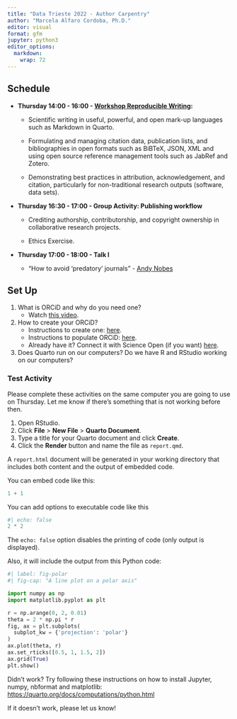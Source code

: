 ```yaml
---
title: "Data Trieste 2022 - Author Carpentry"
author: "Marcela Alfaro Cordoba, Ph.D."
editor: visual
format: gfm
jupyter: python3
editor_options:
  markdown:
    wrap: 72
---
```



## Schedule

-   **Thursday 14:00 - 16:00 - [Workshop Reproducible Writing](https://CODATA-RDA-DataScienceSchools.github.io/Materials/blob/master/docs/DataTrieste2023/Quarto/AuthorCarpentry.html):**

    -   Scientific writing in useful, powerful, and open mark-up
        languages such as Markdown in Quarto.

    -   Formulating and managing citation data, publication lists, and
        bibliographies in open formats such as BiBTeX, JSON, XML and
        using open source reference management tools such as JabRef and
        Zotero.

    -   Demonstrating best practices in attribution, acknowledgement,
        and citation, particularly for non-traditional research outputs
        (software, data sets).

-   **Thursday 16:30 - 17:00 - Group Activity: Publishing workflow**

    -   Crediting authorship, contributorship, and copyright ownership
        in collaborative research projects.

    -   Ethics Exercise.

-   **Thursday 17:00 - 18:00 - Talk I**

    -   “How to avoid ‘predatory’ journals” - [Andy
        Nobes](https://www.inasp.info/staff/andy-nobes-0)

## Set Up

1.  What is ORCiD and why do you need one?
    -   Watch [this video](https://vimeo.com/97150912).
2.  How to create your ORCiD?
    -   Instructions to create one:
        [here](https://authorcarpentry.github.io/orcid-profile/00-orcid-profile.html).
    -   Instructions to populate ORCiD:
        [here](https://authorcarpentry.github.io/orcid-profile/01-adding-works.html).
    -   Already have it? Connect it with Science Open (if you want)
        [here](http://blog.scienceopen.com/2016/06/orcid-integration-at-scienceopen/).
3.  Does Quarto run on our computers? Do we have R and RStudio working
    on our computers?

### Test Activity

Please complete these activities on the same computer you are going to
use on Thursday. Let me know if there’s something that is not working
before then.

1.  Open RStudio.
2.  Click **File** \> **New File** \> **Quarto Document**.
3.  Type a title for your Quarto document and click **Create**.
4.  Click the **Render** button and name the file as `report.qmd`.

A `report.html` document will be generated in your working directory that includes both content and the output
of embedded code. 

You can embed code like this:

```r
1 + 1
```

You can add options to executable code like this

```r
#| echo: false
2 * 2
```

The `echo: false` option disables the printing of code (only output is
displayed).

Also, it will include the output from this Python code:

```python
#| label: fig-polar
#| fig-cap: "A line plot on a polar axis"

import numpy as np
import matplotlib.pyplot as plt

r = np.arange(0, 2, 0.01)
theta = 2 * np.pi * r
fig, ax = plt.subplots(
  subplot_kw = {'projection': 'polar'} 
)
ax.plot(theta, r)
ax.set_rticks([0.5, 1, 1.5, 2])
ax.grid(True)
plt.show()
```

Didn't work? Try following these instructions on how to install Jupyter,
numpy, nbformat and matplotlib:
<https://quarto.org/docs/computations/python.html>

If it doesn't work, please let us know!
